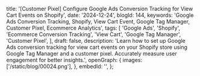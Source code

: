   title:
    '[Customer Pixel] Configure Google Ads Conversion Tracking for View Cart Events on Shopify',
  date: '2024-12-24',
  blogId: 144,
  keywords:
    'Google Ads Conversion Tracking, Shopify, View Cart Event, Google Tag Manager, Customer Pixel, Ecommerce Analytics',
  tags: [
    'Google Ads',
    'Shopify',
    'Ecommerce Conversion Tracking',
    'View Cart',
    'Google Tag Manager',
    'Customer Pixel',
  ],
  draft: false,
  description:
    'Learn how to set up Google Ads conversion tracking for view cart events on your Shopify store using Google Tag Manager and a customer pixel. Accurately measure user engagement for better insights.',
  openGraph: {
    images: ['/static/blog/00024.png'],
  },
  embedId: '',
};

<BlogHeader metadata={metadata} />

<DataLayerCodeBlock fileName="view_cart.js" />
